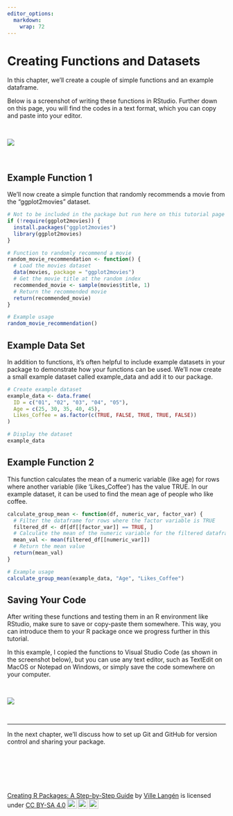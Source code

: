 ```yaml
---
editor_options: 
  markdown: 
    wrap: 72
---
```


# Creating Functions and Datasets

In this chapter, we'll create a couple of simple functions and an
example dataframe.

Below is a screenshot of writing these functions in RStudio. Further
down on this page, you will find the codes in a text format, which you
can copy and paste into your editor.

\

![](images/writing_functions.png)\

\

## Example Function 1

We'll now create a simple function that randomly recommends a movie from
the "ggplot2movies" dataset.

```r

# Not to be included in the package but run here on this tutorial page
if (!require(ggplot2movies)) {
  install.packages("ggplot2movies")
  library(ggplot2movies)
}

# Function to randomly recommend a movie
random_movie_recommendation <- function() {
  # Load the movies dataset
  data(movies, package = "ggplot2movies")
  # Get the movie title at the random index
  recommended_movie <- sample(movies$title, 1)
  # Return the recommended movie
  return(recommended_movie)
}

# Example usage
random_movie_recommendation()

```

## Example Data Set

In addition to functions, it's often helpful to include example datasets
in your package to demonstrate how your functions can be used. We'll now
create a small example dataset called example_data and add it to our
package.

```r

# Create example dataset
example_data <- data.frame(
  ID = c("01", "02", "03", "04", "05"),
  Age = c(25, 30, 35, 40, 45),
  Likes_Coffee = as.factor(c(TRUE, FALSE, TRUE, TRUE, FALSE))
)

# Display the dataset
example_data

```

## Example Function 2

This function calculates the mean of a numeric variable (like age) for
rows where another variable (like 'Likes_Coffee') has the value TRUE. In
our example dataset, it can be used to find the mean age of people who
like coffee.

```r

calculate_group_mean <- function(df, numeric_var, factor_var) {
  # Filter the dataframe for rows where the factor variable is TRUE
  filtered_df <- df[df[[factor_var]] == TRUE, ]
  # Calculate the mean of the numeric variable for the filtered dataframe
  mean_val <- mean(filtered_df[[numeric_var]])
  # Return the mean value
  return(mean_val)
}

# Example usage
calculate_group_mean(example_data, "Age", "Likes_Coffee")

```

## Saving Your Code

After writing these functions and testing them in an R environment like
RStudio, make sure to save or copy-paste them somewhere. This way, you
can introduce them to your R package once we progress further in this
tutorial.

In this example, I copied the functions to Visual Studio Code (as shown
in the screenshot below), but you can use any text editor, such as
TextEdit on MacOS or Notepad on Windows, or simply save the code
somewhere on your computer.

\

![](images/from_rstudio_to_vcode.gif)\

\

---

In the next chapter, we'll discuss how to set up Git and GitHub for version control and sharing your package.


\

\

\

<p xmlns:cc="http://creativecommons.org/ns#" xmlns:dct="http://purl.org/dc/terms/">

<a property="dct:title" rel="cc:attributionURL" href="https://creating-r-packages.netlify.app">Creating
R Packages: A Step-by-Step Guide</a> by
<a rel="cc:attributionURL dct:creator" property="cc:attributionName" href="https://www.linkedin.com/in/ville-langen/">Ville
Langén</a> is licensed under
<a href="https://creativecommons.org/licenses/by-sa/4.0/?ref=chooser-v1" target="_blank" rel="license noopener noreferrer" style="display:inline-block;">CC
BY-SA
4.0<img src="https://mirrors.creativecommons.org/presskit/icons/cc.svg?ref=chooser-v1" style="height:22px!important;margin-left:3px;vertical-align:text-bottom;"/><img src="https://mirrors.creativecommons.org/presskit/icons/by.svg?ref=chooser-v1" style="height:22px!important;margin-left:3px;vertical-align:text-bottom;"/><img src="https://mirrors.creativecommons.org/presskit/icons/sa.svg?ref=chooser-v1" style="height:22px!important;margin-left:3px;vertical-align:text-bottom;"/></a>

</p>
